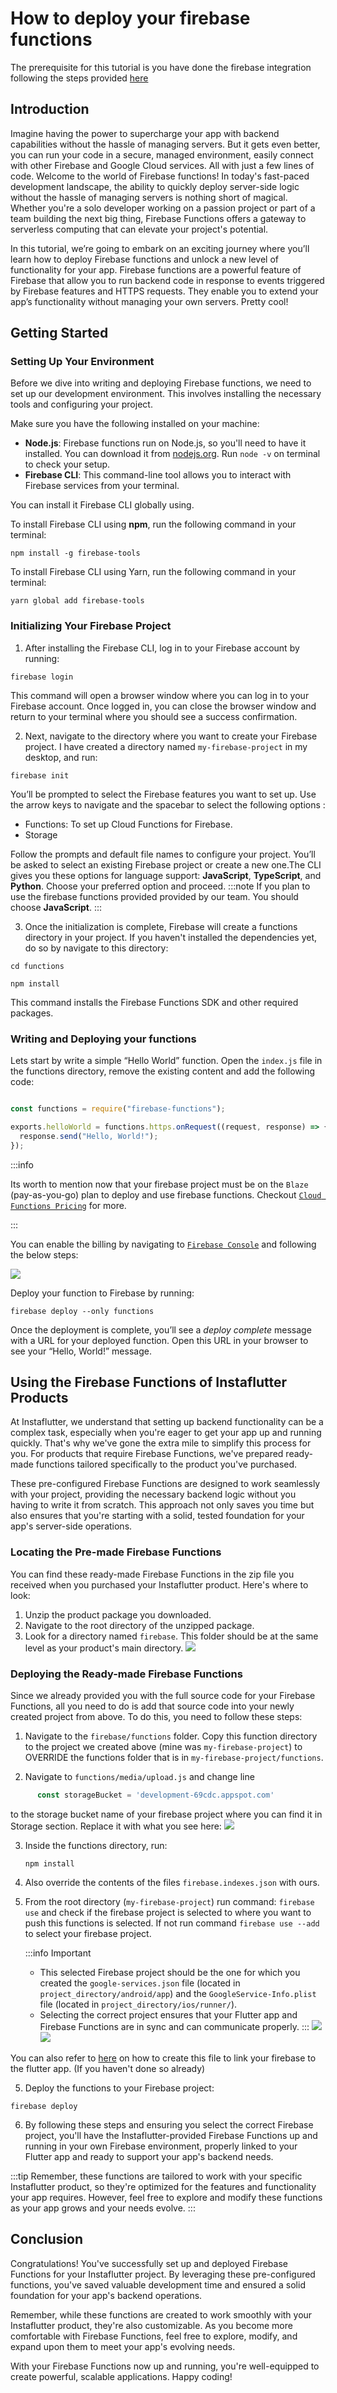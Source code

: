 
# How to deploy your firebase functions

<Note title="Prerequisites">
  The prerequisite for this tutorial is you have done the firebase integration
  following the steps provided
  <a href="../firebase-integration/create-a-firebase-account">here</a>
</Note>

## Introduction

Imagine having the power to supercharge your app with backend capabilities without the hassle of managing servers. But it gets even better, you can run your code in a secure, managed environment, easily connect with other Firebase and Google Cloud services. All with just a few lines of code. Welcome to the world of Firebase functions! In today's fast-paced development landscape, the ability to quickly deploy server-side logic without the hassle of managing servers is nothing short of magical. Whether you're a solo developer working on a passion project or part of a team building the next big thing, Firebase Functions offers a gateway to serverless computing that can elevate your project's potential.

In this tutorial, we’re going to embark on an exciting journey where you’ll learn how to deploy Firebase functions and unlock a new level of functionality for your app. Firebase functions are a powerful feature of Firebase that allow you to run backend code in response to events triggered by Firebase features and HTTPS requests. They enable you to extend your app’s functionality without managing your own servers. Pretty cool!

## Getting Started

### Setting Up Your Environment

Before we dive into writing and deploying Firebase functions, we need to set up our development environment. This involves installing the necessary tools and configuring your project.

Make sure you have the following installed on your machine:

- **Node.js**: Firebase functions run on Node.js, so you'll need to have it installed. You can download it from [nodejs.org](https://nodejs.org). Run <code>node -v</code> on terminal to check your setup.
- **Firebase CLI**: This command-line tool allows you to interact with Firebase services from your terminal.

You can install it Firebase CLI globally using.

<Tabs>
  <TabItem value="npm" label="npm" default>

To install Firebase CLI using **npm**, run the following command in your terminal:

```mdx
npm install -g firebase-tools
```

</TabItem> <TabItem value="yarn" label="yarn">
To install Firebase CLI using Yarn, run the following command in your terminal:

```mdx
yarn global add firebase-tools
```

</TabItem>

</Tabs>

### Initializing Your Firebase Project

1. After installing the Firebase CLI, log in to your Firebase account by running:

```mdx
firebase login
```

This command will open a browser window where you can log in to your Firebase account. Once logged in, you can close the browser window and return to your terminal where you should see a success confirmation.

2. Next, navigate to the directory where you want to create your Firebase project. I have created a directory named `my-firebase-project` in my desktop, and run:

```mdx
firebase init
```

You’ll be prompted to select the Firebase features you want to set up. Use the arrow keys to navigate and the spacebar to select the following options :

- Functions: To set up Cloud Functions for Firebase.
- Storage

Follow the prompts and default file names to configure your project. You’ll be asked to select an existing Firebase project or create a new one.The CLI gives you these options for language support: **JavaScript**, **TypeScript**, and **Python**. Choose your preferred option and proceed. 
:::note
If you plan to use the firebase functions provided provided by our team. You should choose **JavaScript**.
:::

3. Once the initialization is complete, Firebase will create a functions directory in your project. If you haven't installed the dependencies yet, do so by navigate to this directory:

```mdx
cd functions

npm install
```

This command installs the Firebase Functions SDK and other required packages.

### Writing and Deploying your functions

Lets start by write a simple “Hello World” function. Open the `index.js` file in the functions directory, remove the existing content and add the following code:

```jsx

const functions = require("firebase-functions");

exports.helloWorld = functions.https.onRequest((request, response) => {
  response.send("Hello, World!");
});
```

:::info

Its worth to mention now that your firebase project must be on the `Blaze` (pay-as-you-go) plan to deploy and use firebase functions. Checkout [`Cloud Functions Pricing`](https://firebase.google.com/support/faq#functions-pricing) for more.

:::

You can enable the billing by navigating to [`Firebase Console`](https://console.firebase.google.com/) and following the below steps:

![](../../static/img/annotely_image_3.jpg)

Deploy your function to Firebase by running:

```mdx
firebase deploy --only functions
```
Once the deployment is complete, you’ll see a *deploy complete* message with a URL for your deployed function. Open this URL in your browser to see your “Hello, World!” message.


## Using the Firebase Functions of Instaflutter Products 

At Instaflutter, we understand that setting up backend functionality can be a complex task, especially when you're eager to get your app up and running quickly. That's why we've gone the extra mile to simplify this process for you. For products that require Firebase Functions, we've prepared ready-made functions tailored specifically to the product you've purchased.

These pre-configured Firebase Functions are designed to work seamlessly with your project, providing the necessary backend logic without you having to write it from scratch. This approach not only saves you time but also ensures that you're starting with a solid, tested foundation for your app's server-side operations.

### Locating the Pre-made Firebase Functions
You can find these ready-made Firebase Functions in the zip file you received when you purchased your Instaflutter product. Here's where to look:

1. Unzip the product package you downloaded.
2. Navigate to the root directory of the unzipped package.
3. Look for a directory named `firebase`. This folder should be at the same level as your product's main directory.
![](../../static/img/annotely_image_4.png)


### Deploying the Ready-made Firebase Functions

Since we already provided you with the full source code for your Firebase Functions, all you need to do is add that source code into your newly created project from above. To do this, you need to follow these steps:

1. Navigate to the `firebase/functions` folder. Copy this function directory to the project we created above (mine was `my-firebase-project`) to OVERRIDE the functions folder that is in `my-firebase-project/functions`.

2. Navigate to `functions/media/upload.js` and change line

```js
      const storageBucket = 'development-69cdc.appspot.com'
```
to the storage bucket name of your firebase project where you can find it in Storage section. Replace it with what you see here:
![](../../static/img/annotely_image_7.jpeg)


3. Inside the functions directory, run:

   ```mdx
   npm install
   ```
4. Also override the contents of the files `firebase.indexes.json` with ours.   

4. From the root directory (`my-firebase-project`) run command: <code>firebase use</code> and check if the firebase project is selected to where you want to push this functions is selected. If not run command <code>firebase use --add</code> to select your firebase project.


   :::info Important
   - This selected Firebase project should be the one for which you created the `google-services.json` file (located in `project_directory/android/app`) and the `GoogleService-Info.plist` file (located in `project_directory/ios/runner/`).
   - Selecting the correct project ensures that your Flutter app and Firebase Functions are in sync and can communicate properly.
   :::
![](../../static/img/annotely_image_5.png)
![](../../static/img/annotely_image_6.png)

You can also refer to <a href="/docs/firebase-integration/link-firebase-account-to-your-mobile-app">here</a> on how to create this file to link your firebase to the flutter app. (If you haven't done so already)




5. Deploy the functions to your Firebase project:

```mdx
firebase deploy
```
6. By following these steps and ensuring you select the correct Firebase project, you'll have the Instaflutter-provided Firebase Functions up and running in your own Firebase environment, properly linked to your Flutter app and ready to support your app's backend needs.

:::tip
Remember, these functions are tailored to work with your specific Instaflutter product, so they're optimized for the features and functionality your app requires. However, feel free to explore and modify these functions as your app grows and your needs evolve.
:::

## Conclusion

Congratulations! You've successfully set up and deployed Firebase Functions for your Instaflutter project. By leveraging these pre-configured functions, you've saved valuable development time and ensured a solid foundation for your app's backend operations. 

Remember, while these functions are created to work smoothly with your Instaflutter product, they're also customizable. As you become more comfortable with Firebase Functions, feel free to explore, modify, and expand upon them to meet your app's evolving needs.

With your Firebase Functions now up and running, you're well-equipped to create powerful, scalable applications. Happy coding!
